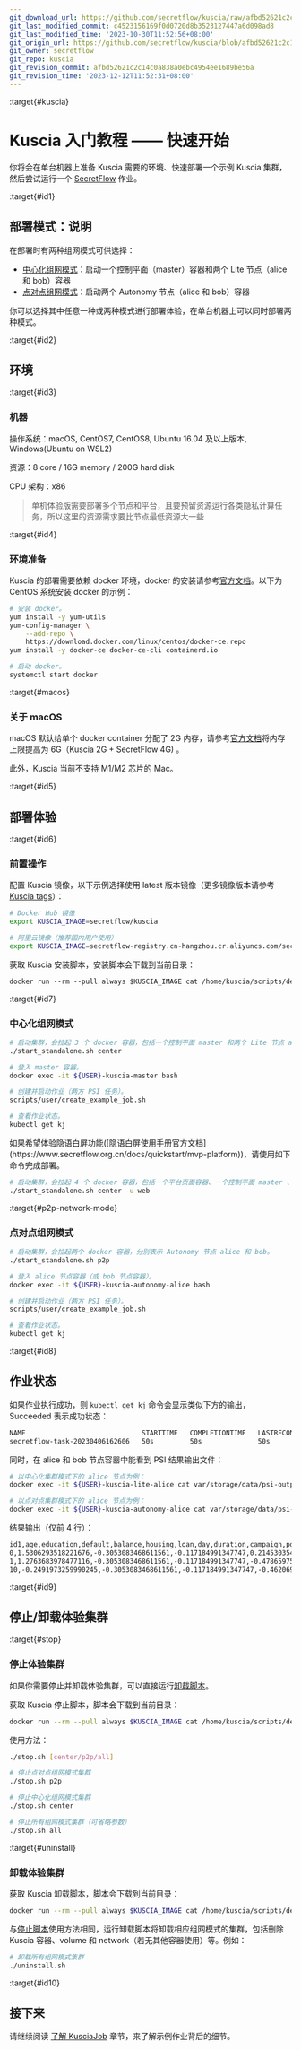 ```yaml
---
git_download_url: https://github.com/secretflow/kuscia/raw/afbd52621c2c14c0a838a0ebc4954ee1689be56a/docs/getting_started/quickstart_cn.md
git_last_modified_commit: c4523156169f0d0720d8b3523127447a6d098ad8
git_last_modified_time: '2023-10-30T11:52:56+08:00'
git_origin_url: https://github.com/secretflow/kuscia/blob/afbd52621c2c14c0a838a0ebc4954ee1689be56a/docs/getting_started/quickstart_cn.md
git_owner: secretflow
git_repo: kuscia
git_revision_commit: afbd52621c2c14c0a838a0ebc4954ee1689be56a
git_revision_time: '2023-12-12T11:52:31+08:00'
---
```


:target{#kuscia}

# Kuscia 入门教程 —— 快速开始

你将会在单台机器上准备 Kuscia 需要的环境、快速部署一个示例 Kuscia 集群，然后尝试运行一个 [SecretFlow](https://www.secretflow.org.cn/docs/secretflow) 作业。

:target{#id1}

## 部署模式：说明

在部署时有两种组网模式可供选择：

- [中心化组网模式](../reference/architecture_cn.mdx#centralized)：启动一个控制平面（master）容器和两个 Lite 节点（alice 和 bob）容器
- [点对点组网模式](../reference/architecture_cn.mdx#peer-to-peer)：启动两个 Autonomy 节点（alice 和 bob）容器

你可以选择其中任意一种或两种模式进行部署体验，在单台机器上可以同时部署两种模式。

:target{#id2}

## 环境

:target{#id3}

### 机器

操作系统：macOS, CentOS7, CentOS8, Ubuntu 16.04 及以上版本, Windows(Ubuntu on WSL2)

资源：8 core / 16G memory / 200G hard disk

CPU 架构：x86

> 单机体验版需要部署多个节点和平台，且要预留资源运行各类隐私计算任务，所以这里的资源需求要比节点最低资源大一些

:target{#id4}

### 环境准备

Kuscia 的部署需要依赖 docker 环境，docker 的安装请参考[官方文档](https://docs.docker.com/engine/install/)。以下为 CentOS 系统安装 docker 的示例：

```bash
# 安装 docker。
yum install -y yum-utils
yum-config-manager \
	--add-repo \
	https://download.docker.com/linux/centos/docker-ce.repo
yum install -y docker-ce docker-ce-cli containerd.io

# 启动 docker。
systemctl start docker
```

:target{#macos}

### 关于 macOS

macOS 默认给单个 docker container 分配了 2G 内存，请参考[官方文档](https://docs.docker.com/desktop/settings/mac/)将内存上限提高为 6G（Kuscia 2G + SecretFlow 4G) 。

此外，Kuscia 当前不支持 M1/M2 芯片的 Mac。

:target{#id5}

## 部署体验

:target{#id6}

### 前置操作

配置 Kuscia 镜像，以下示例选择使用 latest 版本镜像（更多镜像版本请参考 [Kuscia tags](https://hub.docker.com/r/secretflow/kuscia/tags)）：

```bash
# Docker Hub 镜像
export KUSCIA_IMAGE=secretflow/kuscia

# 阿里云镜像（推荐国内用户使用）
export KUSCIA_IMAGE=secretflow-registry.cn-hangzhou.cr.aliyuncs.com/secretflow/kuscia
```

获取 Kuscia 安装脚本，安装脚本会下载到当前目录：

```default
docker run --rm --pull always $KUSCIA_IMAGE cat /home/kuscia/scripts/deploy/start_standalone.sh > start_standalone.sh && chmod u+x start_standalone.sh
```

:target{#id7}

### 中心化组网模式

```bash
# 启动集群，会拉起 3 个 docker 容器，包括一个控制平面 master 和两个 Lite 节点 alice 和 bob。
./start_standalone.sh center

# 登入 master 容器。
docker exec -it ${USER}-kuscia-master bash

# 创建并启动作业（两方 PSI 任务）。
scripts/user/create_example_job.sh

# 查看作业状态。
kubectl get kj
```

<Container type="tip">
  如果希望体验隐语白屏功能([隐语白屏使用手册官方文档](https://www.secretflow.org.cn/docs/quickstart/mvp-platform))，请使用如下命令完成部署。

  ```bash
  # 启动集群，会拉起 4 个 docker 容器，包括一个平台页面容器、一个控制平面 master 、两个 Lite 节点 alice 和 bob。
  ./start_standalone.sh center -u web
  ```
</Container>

:target{#p2p-network-mode}

### 点对点组网模式

```bash
# 启动集群，会拉起两个 docker 容器，分别表示 Autonomy 节点 alice 和 bob。
./start_standalone.sh p2p

# 登入 alice 节点容器（或 bob 节点容器）。
docker exec -it ${USER}-kuscia-autonomy-alice bash

# 创建并启动作业（两方 PSI 任务）。
scripts/user/create_example_job.sh

# 查看作业状态。
kubectl get kj
```

:target{#id8}

## 作业状态

如果作业执行成功，则 `kubectl get kj` 命令会显示类似下方的输出，Succeeded 表示成功状态：

```bash
NAME                             STARTTIME   COMPLETIONTIME   LASTRECONCILETIME   PHASE
secretflow-task-20230406162606   50s         50s              50s                 Succeeded
```

同时，在 alice 和 bob 节点容器中能看到 PSI 结果输出文件：

```bash
# 以中心化集群模式下的 alice 节点为例：
docker exec -it ${USER}-kuscia-lite-alice cat var/storage/data/psi-output.csv

# 以点对点集群模式下的 alice 节点为例：
docker exec -it ${USER}-kuscia-autonomy-alice cat var/storage/data/psi-output.csv
```

结果输出（仅前 4 行）：

```bash
id1,age,education,default,balance,housing,loan,day,duration,campaign,pdays,previous,job_blue-collar,job_entrepreneur,job_housemaid,job_management,job_retired,job_self-employed,job_services,job_student,job_technician,job_unemployed,marital_divorced,marital_married,marital_single
0,1.5306293518221676,-0.3053083468611561,-0.117184991347747,0.2145303545250443,1.0358211226635177,-0.3925867711542392,-1.2618906002715358,1.9048694929309795,-0.5762472500554522,-0.4852053503766987,-0.3619838367558999,-0.4639325546169564,-0.1731690076375218,-0.1580237499348341,1.3543943126559297,-0.2734046609851663,-0.1960131708137989,-0.3006459829345367,-0.1700475343179241,-0.4466166954522901,-0.1840186845246444,-0.3589389310523966,0.8806950470683438,-0.6902303314457872
1,1.2763683978477116,-0.3053083468611561,-0.117184991347747,-0.4786597597189064,-0.9654176557324816,-0.3925867711542392,-1.2618906002715358,3.1181827517827982,-0.5762472500554522,-0.4852053503766987,-0.3619838367558999,-0.4639325546169564,-0.1731690076375218,-0.1580237499348341,1.3543943126559297,-0.2734046609851663,-0.1960131708137989,-0.3006459829345367,-0.1700475343179241,-0.4466166954522901,-0.1840186845246444,-0.3589389310523966,0.8806950470683438,-0.6902303314457872
10,-0.2491973259990245,-0.3053083468611561,-0.117184991347747,-0.4620690476721626,1.0358211226635177,-0.3925867711542392,-1.0230801579932494,1.1740266828931782,-0.5762472500554522,-0.4852053503766987,-0.3619838367558999,-0.4639325546169564,-0.1731690076375218,-0.1580237499348341,1.3543943126559297,-0.2734046609851663,-0.1960131708137989,-0.3006459829345367,-0.1700475343179241,-0.4466166954522901,-0.1840186845246444,-0.3589389310523966,-1.1354668149080638,1.4487917358041271
```

:target{#id9}

## 停止/卸载体验集群

:target{#stop}

### 停止体验集群

如果你需要停止并卸载体验集群，可以直接运行[卸载脚本](#uninstall)。

获取 Kuscia 停止脚本，脚本会下载到当前目录：

```bash
docker run --rm --pull always $KUSCIA_IMAGE cat /home/kuscia/scripts/deploy/stop.sh > stop.sh && chmod u+x stop.sh
```

使用方法：

```bash
./stop.sh [center/p2p/all]

# 停止点对点组网模式集群
./stop.sh p2p

# 停止中心化组网模式集群
./stop.sh center

# 停止所有组网模式集群（可省略参数）
./stop.sh all
```

:target{#uninstall}

### 卸载体验集群

获取 Kuscia 卸载脚本，脚本会下载到当前目录：

```bash
docker run --rm --pull always $KUSCIA_IMAGE cat /home/kuscia/scripts/deploy/uninstall.sh > uninstall.sh && chmod u+x uninstall.sh
```

与[停止脚本](#stop)使用方法相同，运行卸载脚本将卸载相应组网模式的集群，包括删除 Kuscia 容器、volume 和 network（若无其他容器使用）等。例如：

```bash
# 卸载所有组网模式集群
./uninstall.sh
```

:target{#id10}

## 接下来

请继续阅读 [了解 KusciaJob](run_secretflow_cn.mdx) 章节，来了解示例作业背后的细节。
